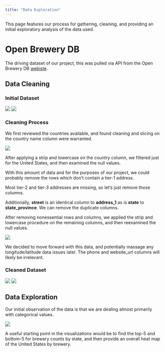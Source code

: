 ```yaml
---
title: "Data Exploration"
---
```


This page features our process for gathering, cleaning, and providing an initial exploratory analysis of the data used.

# Open Brewery DB

The driving dataset of our project, this was pulled via API from the Open Brewery DB [webiste](https://www.openbrewerydb.org/).

## Data Cleaning

### Initial Dataset

![](images/data_exploration/open-brewery-db-1.png) ![](images/data_exploration/open-brewery-db-2.png)

### Cleaning Process

We first reviewed the countries available, and found cleaning and slicing on the country name column were warranted.

![](images/data_exploration/open-brewery-db-4.png)

After applying a strip and lowercase on the country column, we filtered just for the United States, and then examined the null values.

With this amount of data and for the purposes of our project, we could probably remove the rows which don't contain a tier-1 address.

Most tier-2 and tier-3 addresses are missing, so let's just remove those columns.

Additionally, **street** is an identical column to **address_1** as is **state** to **state_province**. We can remove the duplicate columns.

After removing  nonessential rows and columns, we applied the strip and lowercase procedure on the remaining columns, and then reexamined the null values.

![](images/data_exploration/open-brewery-db-5.png)

We decided to move forward with this data, and potentially massage any longitude/latitude data issues later. The phone and website_url columns will likely be irrelevant.

### Cleaned Dataset

![](images/data_exploration/open-brewery-db-6.png) ![](images/data_exploration/open-brewery-db-7.png)

## Data Exploration

Our initial observation of the data is that we are dealing almost primarily with categorical values.

![](images/data_exploration/open-brewery-db-6.png)

A useful starting point in the visualizations would be to find the top-5 and bottom-5 for brewery counts by state, and then provide an overall heat map of the United States by brewery.
